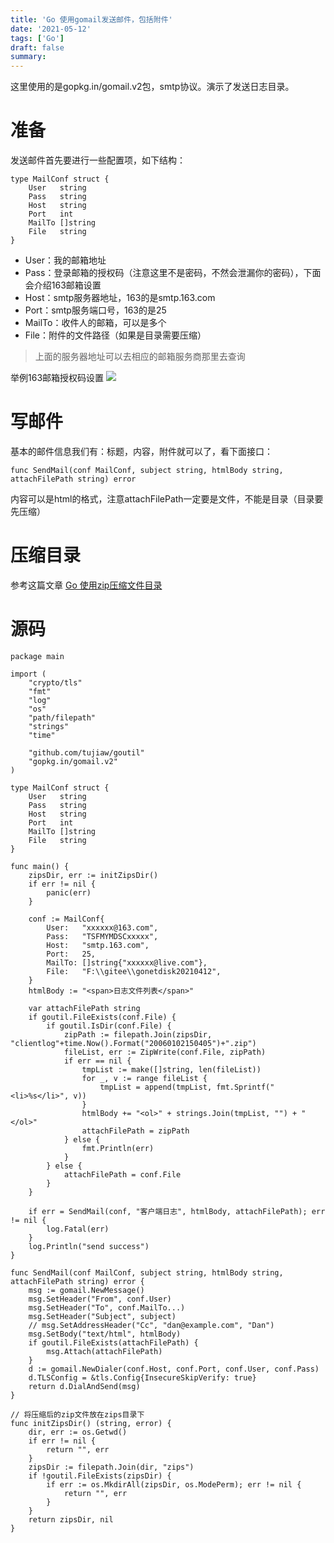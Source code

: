 ```yaml
---
title: 'Go 使用gomail发送邮件，包括附件'
date: '2021-05-12'
tags: ['Go']
draft: false
summary: 
---
```


这里使用的是gopkg.in/gomail.v2包，smtp协议。演示了发送日志目录。

# 准备
发送邮件首先要进行一些配置项，如下结构：
```
type MailConf struct {
	User   string
	Pass   string
	Host   string
	Port   int
	MailTo []string
	File   string
}
```
* User：我的邮箱地址
* Pass：登录邮箱的授权码（注意这里不是密码，不然会泄漏你的密码），下面会介绍163邮箱设置
* Host：smtp服务器地址，163的是smtp.163.com
* Port：smtp服务端口号，163的是25
* MailTo：收件人的邮箱，可以是多个
* File：附件的文件路径（如果是目录需要压缩）

> 上面的服务器地址可以去相应的邮箱服务商那里去查询

举例163邮箱授权码设置
![](https://ningto.com/upload/20210512-ntscreenshot-094910.png)

# 写邮件
基本的邮件信息我们有：标题，内容，附件就可以了，看下面接口：
```
func SendMail(conf MailConf, subject string, htmlBody string, attachFilePath string) error
```
内容可以是html的格式，注意attachFilePath一定要是文件，不能是目录（目录要先压缩）

# 压缩目录
参考这篇文章 [Go 使用zip压缩文件目录](https://www.ningto.com/post/E9B2ABFEC4592FE4AAA976D9B079B928)

# 源码
```
package main

import (
	"crypto/tls"
	"fmt"
	"log"
	"os"
	"path/filepath"
	"strings"
	"time"

	"github.com/tujiaw/goutil"
	"gopkg.in/gomail.v2"
)

type MailConf struct {
	User   string
	Pass   string
	Host   string
	Port   int
	MailTo []string
	File   string
}

func main() {
	zipsDir, err := initZipsDir()
	if err != nil {
		panic(err)
	}

	conf := MailConf{
		User:   "xxxxxx@163.com",
		Pass:   "TSFMYMDSCxxxxx",
		Host:   "smtp.163.com",
		Port:   25,
		MailTo: []string{"xxxxxx@live.com"},
		File:   "F:\\gitee\\gonetdisk20210412",
	}
	htmlBody := "<span>日志文件列表</span>"

	var attachFilePath string
	if goutil.FileExists(conf.File) {
		if goutil.IsDir(conf.File) {
			zipPath := filepath.Join(zipsDir, "clientlog"+time.Now().Format("20060102150405")+".zip")
			fileList, err := ZipWrite(conf.File, zipPath)
			if err == nil {
				tmpList := make([]string, len(fileList))
				for _, v := range fileList {
					tmpList = append(tmpList, fmt.Sprintf("<li>%s</li>", v))
				}
				htmlBody += "<ol>" + strings.Join(tmpList, "") + "</ol>"
				attachFilePath = zipPath
			} else {
				fmt.Println(err)
			}
		} else {
			attachFilePath = conf.File
		}
	}

	if err = SendMail(conf, "客户端日志", htmlBody, attachFilePath); err != nil {
		log.Fatal(err)
	}
	log.Println("send success")
}

func SendMail(conf MailConf, subject string, htmlBody string, attachFilePath string) error {
	msg := gomail.NewMessage()
	msg.SetHeader("From", conf.User)
	msg.SetHeader("To", conf.MailTo...)
	msg.SetHeader("Subject", subject)
	// msg.SetAddressHeader("Cc", "dan@example.com", "Dan")
	msg.SetBody("text/html", htmlBody)
	if goutil.FileExists(attachFilePath) {
		msg.Attach(attachFilePath)
	}
	d := gomail.NewDialer(conf.Host, conf.Port, conf.User, conf.Pass)
	d.TLSConfig = &tls.Config{InsecureSkipVerify: true}
	return d.DialAndSend(msg)
}

// 将压缩后的zip文件放在zips目录下
func initZipsDir() (string, error) {
	dir, err := os.Getwd()
	if err != nil {
		return "", err
	}
	zipsDir := filepath.Join(dir, "zips")
	if !goutil.FileExists(zipsDir) {
		if err := os.MkdirAll(zipsDir, os.ModePerm); err != nil {
			return "", err
		}
	}
	return zipsDir, nil
}

```